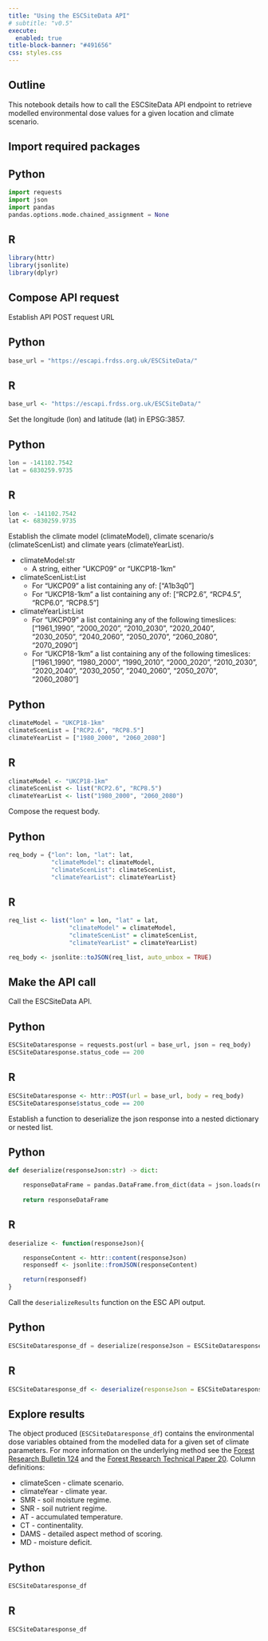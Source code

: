 ```yaml
---
title: "Using the ESCSiteData API"
# subtitle: "v0.5"
execute: 
  enabled: true
title-block-banner: "#491656"
css: styles.css
---
```


## Outline

This notebook details how to call the ESCSiteData API endpoint to retrieve modelled environmental dose values for a given location and climate scenario.

## Import required packages

::: {.panel-tabset}

## Python

```python
import requests
import json
import pandas
pandas.options.mode.chained_assignment = None
```

## R

```r
library(httr)
library(jsonlite)
library(dplyr)
```

:::

## Compose API request

Establish API POST request URL

::: {.panel-tabset}

## Python

```python
base_url = "https://escapi.frdss.org.uk/ESCSiteData/"
```

## R

```r
base_url <- "https://escapi.frdss.org.uk/ESCSiteData/"
```

:::

Set the longitude (lon) and latitude (lat) in EPSG:3857.

::: {.panel-tabset}

## Python

```python
lon = -141102.7542
lat = 6830259.9735
```

## R

```r
lon <- -141102.7542
lat <- 6830259.9735
```

:::

Establish the climate model (climateModel), climate scenario/s (climateScenList) and climate years (climateYearList).

* climateModel:str
    * A string, either "UKCP09" or "UKCP18-1km"
* climateScenList:List
    * For "UKCP09" a list containing any of: ["A1b3q0"]
    * For "UKCP18-1km" a list containing any of: ["RCP2.6", "RCP4.5", "RCP6.0", "RCP8.5"]
* climateYearList:List
    * For "UKCP09" a list containing any of the following timeslices: ["1961_1990", "2000_2020", "2010_2030", "2020_2040", "2030_2050", "2040_2060", "2050_2070", "2060_2080", "2070_2090"]
    * For "UKCP18-1km" a list containing any of the following timeslices: ["1961_1990", "1980_2000", "1990_2010", "2000_2020", "2010_2030", "2020_2040", "2030_2050", "2040_2060", "2050_2070", "2060_2080"]

::: {.panel-tabset}

## Python

```python
climateModel = "UKCP18-1km"
climateScenList = ["RCP2.6", "RCP8.5"]
climateYearList = ["1980_2000", "2060_2080"]
```

## R

```r
climateModel <- "UKCP18-1km"
climateScenList <- list("RCP2.6", "RCP8.5")
climateYearList <- list("1980_2000", "2060_2080")
```

:::

Compose the request body.

::: {.panel-tabset}

## Python

```python
req_body = {"lon": lon, "lat": lat, 
            "climateModel": climateModel,
            "climateScenList": climateScenList, 
            "climateYearList": climateYearList}
```

## R

```r
req_list <- list("lon" = lon, "lat" = lat, 
                 "climateModel" = climateModel,
                 "climateScenList" = climateScenList, 
                 "climateYearList" = climateYearList)

req_body <- jsonlite::toJSON(req_list, auto_unbox = TRUE)
```

:::


## Make the API call

Call the ESCSiteData API.

::: {.panel-tabset}

## Python

```python
ESCSiteDataresponse = requests.post(url = base_url, json = req_body)
ESCSiteDataresponse.status_code == 200
```

## R

```r
ESCSiteDataresponse <- httr::POST(url = base_url, body = req_body)
ESCSiteDataresponse$status_code == 200
```

:::

Establish a function to deserialize the json response into a nested dictionary or nested list.

::: {.panel-tabset}

## Python

```python
def deserialize(responseJson:str) -> dict:

    responseDataFrame = pandas.DataFrame.from_dict(data = json.loads(responseJson))
            
    return responseDataFrame
```

## R

```r
deserialize <- function(responseJson){

    responseContent <- httr::content(responseJson)
    responsedf <- jsonlite::fromJSON(responseContent)

    return(responsedf)
}
```

:::

Call the `deserializeResults` function on the ESC API output.

::: {.panel-tabset}

## Python

```python
ESCSiteDataresponse_df = deserialize(responseJson = ESCSiteDataresponse.json())
```

## R

```r
ESCSiteDataresponse_df <- deserialize(responseJson = ESCSiteDataresponse)
```

:::


## Explore results

The object produced (`ESCSiteDataresponse_df`) contains the environmental dose variables obtained from the modelled data for a given set of climate parameters.
For more information on the underlying method see the [Forest Research Bulletin 124](https://www.forestresearch.gov.uk/publications/archive-an-ecological-site-classification-for-forestry-in-great-britain/) and the [Forest Research Technical Paper 20](https://www.forestresearch.gov.uk/publications/archive-an-ecological-site-classification-for-forestry-in-great-britain-with-special-reference-to-grampian-scotland/).
Column definitions:

* climateScen - climate scenario.
* climateYear - climate year.
* SMR - soil moisture regime.
* SNR - soil nutrient regime.
* AT - accumulated temperature.
* CT - continentality.
* DAMS - detailed aspect method of scoring.
* MD - moisture deficit.

::: {.panel-tabset}

## Python

```python
ESCSiteDataresponse_df
```

## R

```r
ESCSiteDataresponse_df
```

:::